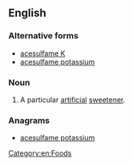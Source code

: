 ==English==
{{wikipedia}}

===Alternative forms===
* [[acesulfame K]]
* [[acesulfame potassium]]

===Noun===
{{en-noun|-|head=[[potassium]] [[acesulfame]]}}

# A particular [[artificial]] [[sweetener]].

===Anagrams===
* [[acesulfame potassium#English|acesulfame potassium]]

[[Category:en:Foods]]